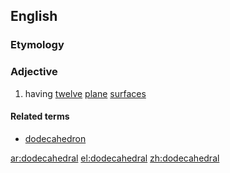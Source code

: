 ==English==

===Etymology===
{{confix|dodeca|hedral}}

===Adjective===
{{en-adj|-}}

# having [[twelve]] [[plane]] [[surface]]s

====Related terms====
* [[dodecahedron]]

[[ar:dodecahedral]]
[[el:dodecahedral]]
[[zh:dodecahedral]]
